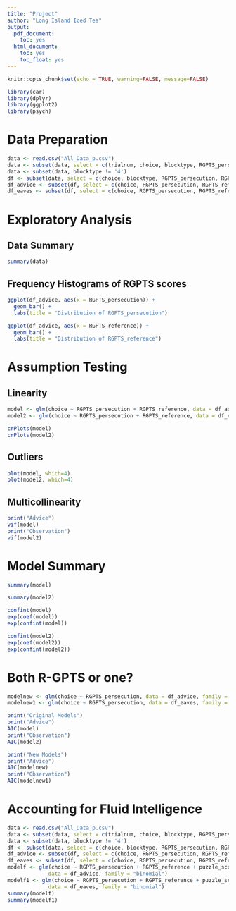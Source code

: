 ---
title: "Project"
author: "Long Island Iced Tea"
output:
  pdf_document:
    toc: yes
  html_document:
    toc: yes
    toc_float: yes
---

```{r setup, include=FALSE}
knitr::opts_chunk$set(echo = TRUE, warning=FALSE, message=FALSE)
```

```{r}
library(car)
library(dplyr)
library(ggplot2)
library(psych)
```

# Data Preparation

```{r}
data <- read.csv("All_Data_p.csv")
data <- subset(data, select = c(trialnum, choice, blocktype, RGPTS_persecution, RGPTS_reference))
data <- subset(data, blocktype != '4')
df <- subset(data, select = c(choice, blocktype, RGPTS_persecution, RGPTS_reference), trialnum == 4)
df_advice <- subset(df, select = c(choice, RGPTS_persecution, RGPTS_reference), blocktype == 'advice')
df_eaves <- subset(df, select = c(choice, RGPTS_persecution, RGPTS_reference), blocktype == 'eavesdrop')
```

# Exploratory Analysis

## Data Summary

```{r}
summary(data)
```

## Frequency Histograms of RGPTS scores

```{r}
ggplot(df_advice, aes(x = RGPTS_persecution)) +
  geom_bar() +
  labs(title = "Distribution of RGPTS_persecution")

ggplot(df_advice, aes(x = RGPTS_reference)) +
  geom_bar() +
  labs(title = "Distribution of RGPTS_reference")
```

# Assumption Testing

## Linearity

```{r}
model <- glm(choice ~ RGPTS_persecution + RGPTS_reference, data = df_advice, family = 'binomial')
model2 <- glm(choice ~ RGPTS_persecution + RGPTS_reference, data = df_eaves, family = 'binomial')

crPlots(model)
crPlots(model2)
```

## Outliers

```{r}
plot(model, which=4)
plot(model2, which=4)
```

## Multicollinearity

```{r}
print("Advice")
vif(model)
print("Observation")
vif(model2)
```

# Model Summary

```{r}
summary(model)
```

```{r}
summary(model2)
```

```{r}
confint(model)
exp(coef(model))
exp(confint(model))
```

```{r}
confint(model2)
exp(coef(model2))
exp(confint(model2))
```

# Both R-GPTS or one?

```{r}
modelnew <- glm(choice ~ RGPTS_persecution, data = df_advice, family = 'binomial')
modelnew1 <- glm(choice ~ RGPTS_persecution, data = df_eaves, family = 'binomial')

print("Original Models")
print("Advice")
AIC(model)
print("Observation")
AIC(model2)
```
```{r}
print("New Models")
print("Advice")
AIC(modelnew)
print("Observation")
AIC(modelnew1)
```
# Accounting for Fluid Intelligence

```{r}
data <- read.csv("All_Data_p.csv")
data <- subset(data, select = c(trialnum, choice, blocktype, RGPTS_persecution, RGPTS_reference, puzzle_score))
data <- subset(data, blocktype != '4')
df <- subset(data, select = c(choice, blocktype, RGPTS_persecution, RGPTS_reference, puzzle_score), trialnum == 4)
df_advice <- subset(df, select = c(choice, RGPTS_persecution, RGPTS_reference, puzzle_score), blocktype == 'advice')
df_eaves <- subset(df, select = c(choice, RGPTS_persecution, RGPTS_reference, puzzle_score), blocktype == 'eavesdrop')
modelf <- glm(choice ~ RGPTS_persecution + RGPTS_reference + puzzle_score,
             data = df_advice, family = "binomial")
modelf1 <- glm(choice ~ RGPTS_persecution + RGPTS_reference + puzzle_score,
             data = df_eaves, family = "binomial")
summary(modelf)
summary(modelf1)
```
